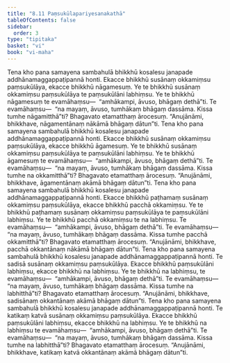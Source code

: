 ```yaml
---
title: "8.11 Paṃsukūlapariyesanakathā"
tableOfContents: false
sidebar:
  order: 3
type: "tipitaka"
basket: "vi"
book: "vi-maha"
---
```



<DynamicBreadcrumb />

<Division number="341" book="vi-maha" bookNo="3" page="394">

<Paragraph number="1597" book="vi-maha">
Tena kho pana samayena sambahulā bhikkhū kosalesu janapade addhānamaggappaṭipannā honti. Ekacce bhikkhū susānaṃ okkamiṃsu paṃsukūlāya, ekacce bhikkhū nāgamesuṃ. Ye te bhikkhū susānaṃ okkamiṃsu paṃsukūlāya te paṃsukūlāni labhiṃsu. Ye te bhikkhū nāgamesuṃ te evamāhaṃsu—  “amhākampi, āvuso, bhāgaṃ dethā”ti. Te evamāhaṃsu—  “na mayaṃ, āvuso, tumhākaṃ bhāgaṃ dassāma. Kissa tumhe nāgamitthā”ti? Bhagavato etamatthaṃ ārocesuṃ. “Anujānāmi, bhikkhave, nāgamentānaṃ nākāmā bhāgaṃ dātun”ti.
</Paragraph>

<Paragraph number="1598" book="vi-maha">
Tena kho pana samayena sambahulā bhikkhū kosalesu janapade addhānamaggappaṭipannā honti. Ekacce bhikkhū susānaṃ okkamiṃsu paṃsukūlāya, ekacce bhikkhū āgamesuṃ. Ye te bhikkhū susānaṃ okkamiṃsu paṃsukūlāya te paṃsukūlāni labhiṃsu. Ye te bhikkhū āgamesuṃ te evamāhaṃsu—  “amhākampi, āvuso, bhāgaṃ dethā”ti. Te evamāhaṃsu—  “na mayaṃ, āvuso, tumhākaṃ bhāgaṃ dassāma. Kissa tumhe na okkamitthā”ti? Bhagavato etamatthaṃ ārocesuṃ. “Anujānāmi, bhikkhave, āgamentānaṃ akāmā bhāgaṃ dātun”ti.
</Paragraph>

<Paragraph number="1599" book="vi-maha">
Tena kho pana samayena sambahulā bhikkhū kosalesu janapade addhānamaggappaṭipannā honti. Ekacce bhikkhū paṭhamaṃ susānaṃ okkamiṃsu paṃsukūlāya, ekacce bhikkhū pacchā okkamiṃsu. Ye te bhikkhū paṭhamaṃ susānaṃ okkamiṃsu paṃsukūlāya te paṃsukūlāni labhiṃsu. Ye te bhikkhū pacchā okkamiṃsu te na labhiṃsu. Te evamāhaṃsu—  “amhākampi, āvuso, bhāgaṃ dethā”ti. Te evamāhaṃsu—  “na mayaṃ, āvuso, tumhākaṃ bhāgaṃ dassāma. Kissa tumhe pacchā okkamitthā”ti? Bhagavato etamatthaṃ ārocesuṃ. “Anujānāmi, bhikkhave, pacchā okkantānaṃ nākāmā bhāgaṃ dātun”ti.
</Paragraph>

<Paragraph number="1600" book="vi-maha">
Tena kho pana samayena sambahulā bhikkhū kosalesu janapade addhānamaggappaṭipannā honti. Te sadisā susānaṃ okkamiṃsu paṃsukūlāya. Ekacce bhikkhū paṃsukūlāni labhiṃsu, ekacce bhikkhū na labhiṃsu. Ye te bhikkhū na labhiṃsu, te evamāhaṃsu—  “amhākampi, āvuso, bhāgaṃ dethā”ti. Te evamāhaṃsu—  “na mayaṃ, āvuso, tumhākaṃ bhāgaṃ dassāma. Kissa tumhe na labhitthā”ti? Bhagavato etamatthaṃ ārocesuṃ. “Anujānāmi, bhikkhave, sadisānaṃ okkantānaṃ akāmā bhāgaṃ dātun”ti.
</Paragraph>

<Paragraph number="1601" book="vi-maha">
Tena kho pana samayena sambahulā bhikkhū kosalesu janapade addhānamaggappaṭipannā honti. Te katikaṃ katvā susānaṃ okkamiṃsu paṃsukūlāya. Ekacce bhikkhū paṃsukūlāni labhiṃsu, ekacce bhikkhū na labhiṃsu. Ye te bhikkhū na labhiṃsu te evamāhaṃsu—  “amhākampi, āvuso, bhāgaṃ dethā”ti. Te evamāhaṃsu—  “na mayaṃ, āvuso, tumhākaṃ bhāgaṃ dassāma. Kissa tumhe na labhitthā”ti? Bhagavato etamatthaṃ ārocesuṃ. “Anujānāmi, bhikkhave, katikaṃ katvā okkantānaṃ akāmā bhāgaṃ dātun”ti.
</Paragraph>
</Division>
